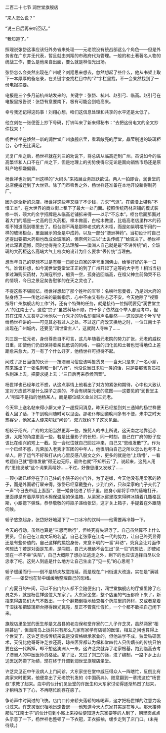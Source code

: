 

二百二十七节 润世堂旗舰店

“来人怎么说？”

“说三日后再来听回话。”

“我知道了。”

照理说张岱这事应该归外务省来处理――元老院没有统战部这么个角色――但是外务省在广东并无代表，暂且就由刘翔的市政府代为管理。一般的和土著著名人物的统战工作，要么是他亲自出面，要么就是林佰光出场。

张岱怎么会突然出现在广州呢？刘翔思来想去，忽然想起了些什么，他从书架上取下一本厚厚的备忘录，在关键字查找栏目中的“Z”字栏里找，不一会果然找到了一份电报摘要。

电报是三个多月前杭州站发来的，关键字：张岱、杭州、赵引弓、临高。赵引弓在电报里报告说：张岱有意要南下，极有可能会到临高来。

幸亏我还记得这码事！刘翔心想，咱们这信息处理和共享的水平还是太低了。

他立刻在一张便签上抄下号码，打铃叫来了新来得秘书：“去把这份电文的全文抄件找来！”

杨世祥坐在焕然一新的润世堂广州旗舰店里，看着敞亮的厅堂，晶莹剔透的玻璃柜台，心中无比满足。

光复广州之后，杨世祥就在刘三的劝说下，将总店从临高迁到广州。虽说如今的临高繁华和人口不在广州之下，但是地理上的劣势使得它无论是面向销售市场还是原料产地都嫌偏僻。

杨世祥也对到广州这样的“大码头”来拓展业务跃跃欲试。两人一拍即合，润世堂的总店便搬迁到了大世界。除了门市零售之外，杨世祥还准备在本地开设新得制药厂。

因为是全新的总店，杨世祥这些年又赚了不少钱，力求“气派”。在装潢上堪称“不惜工本”，在大世界的商业街上租下了最大一处门面。按照传统药材店铺的模式装修一新，硕大的金字招牌是从临高老铺拆来得――以示“不忘本”。柜台后面那面对着大门的墙是一丈高的巨大药柜，樟木做面，白松木做里，比临高老店里柞木的药柜不知道高到哪里去了。柜台则不再是那种老式的大木柜，而是如紫明楼所用的一样的玻璃柜台，里面展示的全是中成药，以及一部分“澳洲神药”。当初设计时自己还提出要把大药柜也改成全玻璃的，但奈何刘三以“太丢传统了”给否决了。杨世祥对此深表遗憾，同时觉得完全无法理解――澳洲人自己就是最“不讲传统”的，全玻璃的大药柜这么高端大气上档次的设计为什么要拿“丢传统”当理由。

想当年自己的梦想不过是有朝一日能让自家的字号重回佛山，给爹好好的争一口气。谁曾料想，如今润世堂竟堂堂正正的到了广州开起了这等的大字号！相当当初爹过海购买药材，为海寇所掠，船货一空，孤身逃回临高，在祖父神主前恸哭不已的情境，今日之景足矣告慰爹的在天之灵也了。

不提这些不堪回忆，杨世祥想起了那个姓叶的军爷：名唤叶思曼者，乃是刘大府的贴身侍卫――传达过来的最新指示，心中不由又有些忐忑不安。今天他除了“视察指导广州旗舰店的工作”外，还有个特殊的任务，就是接待一位指明要见“润世堂主人”的江南士子。这位“宗子”虽然科场不顺，四十多了依然连个举人都没考中，但其在江南人文荟萃之地他以一介秀才的功名却混得声名斐然——这段是那个叶军爷给杨世祥讲的——可见其必有过人之处。不过这广府改天换地之时，一位江南士子出现在广州城内，还要见“润世堂主人”，这就耐人寻味了……

刘三是一位元老，身份尊贵自不可言，这几年随着元老院的势力扩张，元老的威权日重，即使他们仍旧保持着亲民低调的风格，一般的归化民和土著也觉得地位上差距愈来愈大。万一有了个什么好歹，他杨世祥可担待不起。

问过了那日当值的伙计――按澳洲习俗应该叫售货员――当天只是来了一名小厮，前来递出了一张名刺和一封“八行”，也没说当日求见一类的话，只是要那售货员把名刺递上去，把要求提上去：“三日后再来恭候回音”。

杨世祥也已经年过不惑，从这点事情上他看出了对方的紧张和期待，心中也大致认定对方应该不是什么探子之类的，不会有绑架元老的意图――这要见的“润世堂主人”明显不是指的他杨某人，而是那位结义金兰刘三元老。

今天早上送名帖来得小厮又来了一趟探问消息，昨天已经接到刘三通知的杨世祥便着人回了话，下午到晚间随时可以见面。那老仆却回道晚间多有不便，未中之时天热客少，他家主人便来叨扰“问诊”。双方就约下了这次见面。

相较于绍兴，广府的太阳当然更毒一些，按髡人的书上所说，这天南之地靠近赤道，太阳的角度更高一些，若是比量影子的长短，同一时刻，自己在广府的影子应该比在绍兴的短上一截。没一会张岱就自己回过神来，自己又“思维发散”了。作为一个已经不惑，光荣加入老秀才军团的中年人，他很明白自己之所以怎么也考不上举人，除了运气不好和打从内心里反感八股文之外，更多的就是他“上场懵”，一看考题自己就“思维发散”得无边无际，最终也就“不知所云”了。说起来，这髡人用的“思维发散”这个词果真精妙……不过，好像思维又发散了……

一顶小轿已经停在了自己住的小院子的小门外，为了避嫌，今天他没有用梁家的轿子，而是外面轿行雇来得。张岱已经穿戴整齐，步到门外，只和梁家的门子交代了一声“今日去市面上逛逛”，便一矮身钻进了轿子里，随身小厮将手中的藤箱打开，里面却是有着厚厚的木棉保温层的保温箱，从梁家冰窖里取来得碎冰镇着几瓶格瓦斯，小厮摁下弹珠，恭恭敬敬的将瓶子递给张岱，这才关上箱子，手提着在外跟随伺候。

轿子悠悠起身，张岱好好地灌下了一口冰冷的饮料――他需要再冷静一下。

今天的行动，虽然也算是“三思而后行”，但终究有失轻浮了。自己虽然算不上什么要员，但自己在江南文坛的名望，自己老张家在江南一代的势力，让自己终究显得还是有些价值的。自己这样的尴尬身份，来意不明的一番“拜访”，究竟会让对面作何想法？若是对面是东虏，是闯贼，自己大概绝不会生出“见一见”的想法，即使如现在一样不幸“失陷”，自己大概除了想办法逃走之外，剩下的也应该选择自尽以全忠孝了吧。这髡人到底是什么地方让自己生出了“见一见”的心思呢？

轿子缓缓而行――倒不是轿夫故意拖延，而是现在广州街道大改造，实在是“满城挖”――张岱也在轿中缓缓地整理自己的思绪。

广府夏日的午间，可以不出门的人都不会随便出门，润世堂旗舰店的厅堂里除了店员之外，就是杨世祥这位大东家了。大东家坐堂，整个店里的气压都降下来了，新招来得店员们大气不敢出，一个个翻箱倒柜地检查每个药屉里的药材，又或者拿着干湿抹布把玻璃柜台擦得蹭光瓦亮，反正不管真忙假忙，一个个都不敢把自己闲下来。

旗舰店里坐堂的医生却是文昌县的老店保和堂许家的二儿子许芝灵，虽然两家“相隔甚远”，但海南岛上拢共只有那么几家有家学有店铺的医馆，相互之间也算得上个世交了。这许芝灵按传统来说是没资格继承家业的，但他进学不成，独爱钻研医术，天份比他哥哥许芝参还高，琼州医界都认为保和堂四代人只传嫡长的传统只怕要在这一代断掉，却不想这澳洲人一来，这许芝灵就弃了老家根基，跑到临高去考了澳洲人的中医医师资格证。拿了证，又过了刘三的筛，进了编制，一路下乡上山送医送药攒了功绩，现在终于升调到润世堂旗舰店坐堂。

许芝灵见正中午没病人上门问诊，大东家坐在堂中威压得众人一阵瞎忙，反倒比有病家来时更累，他便拿出了元老院刊发的《中国药典》，随意翻到一章找这位“杨世叔”求教了起来。店中的伙计们见坐堂的许医生和大东家讨论得逐渐热烈了起来，才稍稍放下了心，不再瞎忙刷存在感了。

争论声中时间过的飞快。店门口传来轿夫落轿的吆喝声，这才把杨世祥的注意力吸引过来。许芝灵很识相地迅速告退――他知道今天大东家其实是在等人。那天接待那位“江南士子”的伙计见到小厮上来投帖便知道大东家要等的人到了，朝里面点点头示意了一下，杨世祥也整顿了一下衣冠，正衣振袖，缓步走到了店门口。(未完待续。)

